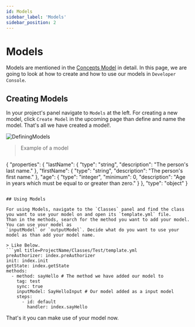 ```yaml
---
id: Models
sidebar_label: 'Models'
sidebar_position: 2
---
```


# Models

Models are mentioned in the [Concepts Model](/docs/Concepts/Models/) in detail. In this page,
we are going to look at how to create and how to use our models in `Developer Console`.

## Creating Models

In your project's panel navigate to `Models` at the left. For creating a new model, click `Create Model` in the upcoming page
than define and name the model. That's all we have created a model!.

![DefiningModels](/img/DefiningModels.png)

> Example of a model
>```JSON title=exampleModel
{
  "properties": {
    "lastName": {
      "type": "string",
      "description": "The person's last name."
    },
    "firstName": {
      "type": "string",
      "description": "The person's first name."
    },
    "age": {
      "type": "integer",
      "minimum": 0,
      "description": "Age in years which must be equal to or greater than zero."
    }
  },
  "type": "object"
}
```

## Using Models

For using Models, navigate to the `Classes` panel and find the class you want to use your model on and open its `template.yml` file.
Than in the methods, search for the method you want to add your model. You can use your model as
`inputModel` or `outputModel`. Decide what do you want to use your model as than add your model name.

> Like Below.
```yml title=ProjectName/Classes/Test/template.yml
preAuthorizer: index.preAuthorizer
init: index.init
getState: index.getState
methods:
  - method: sayHello # The method we have added our model to
    tag: test
    sync: true
    inputModel: SayHelloInput # Our model added as a input model
    steps:
      - id: default
        handler: index.sayHello
```

That's it you can make use of your model now.

